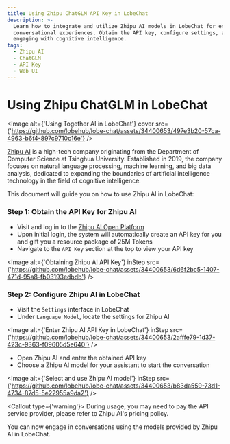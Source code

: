 ```yaml
---
title: Using Zhipu ChatGLM API Key in LobeChat
description: >-
  Learn how to integrate and utilize Zhipu AI models in LobeChat for enhanced
  conversational experiences. Obtain the API key, configure settings, and start
  engaging with cognitive intelligence.
tags:
  - Zhipu AI
  - ChatGLM
  - API Key
  - Web UI
---
```


# Using Zhipu ChatGLM in LobeChat

<Image
  alt={'Using Together AI in LobeChat'}
  cover
  src={'https://github.com/lobehub/lobe-chat/assets/34400653/497e3b20-57ca-4963-b6f4-897c9710c16e'}
/>

[Zhipu AI](https://www.zhipuai.cn/) is a high-tech company originating from the Department of Computer Science at Tsinghua University. Established in 2019, the company focuses on natural language processing, machine learning, and big data analysis, dedicated to expanding the boundaries of artificial intelligence technology in the field of cognitive intelligence.

This document will guide you on how to use Zhipu AI in LobeChat:

<Steps>

### Step 1: Obtain the API Key for Zhipu AI

- Visit and log in to the [Zhipu AI Open Platform](https://open.bigmodel.cn/)
- Upon initial login, the system will automatically create an API key for you and gift you a resource package of 25M Tokens
- Navigate to the `API Key` section at the top to view your API key

<Image
  alt={'Obtaining Zhipu AI API Key'}
  inStep
  src={'https://github.com/lobehub/lobe-chat/assets/34400653/6d6f2bc5-1407-471d-95a8-fb03193edbdb'}
/>

### Step 2: Configure Zhipu AI in LobeChat

- Visit the `Settings` interface in LobeChat
- Under `Language Model`, locate the settings for Zhipu AI

<Image
  alt={'Enter Zhipu AI API Key in LobeChat'}
  inStep
  src={'https://github.com/lobehub/lobe-chat/assets/34400653/2afffe79-1d37-423c-9363-f09605d5e640'}
/>

- Open Zhipu AI and enter the obtained API key
- Choose a Zhipu AI model for your assistant to start the conversation

<Image
  alt={'Select and use Zhipu AI model'}
  inStep
  src={'https://github.com/lobehub/lobe-chat/assets/34400653/b83da559-73d1-4734-87d5-5e22955a9da2'}
/>

<Callout type={'warning'}>
  During usage, you may need to pay the API service provider, please refer to Zhipu AI's pricing
  policy.
</Callout>

</Steps>

You can now engage in conversations using the models provided by Zhipu AI in LobeChat.
